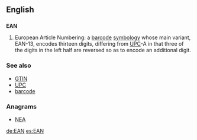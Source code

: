 {{also|ean|-ean|Ean|-eán|éan|ἐάν}}
==English==

==={{initialism-old|en}}===
'''EAN'''

# European Article Numbering: a [[barcode]] [[symbology]] whose main variant, EAN-13, encodes thirteen digits, differing from [[UPC]]-A in that three of the digits in the left half are reversed so as to encode an additional digit.

===See also===
* [[GTIN]]
* [[UPC]]
* [[barcode]]

===Anagrams===
* [[NEA#English|NEA]]

[[de:EAN]]
[[es:EAN]]